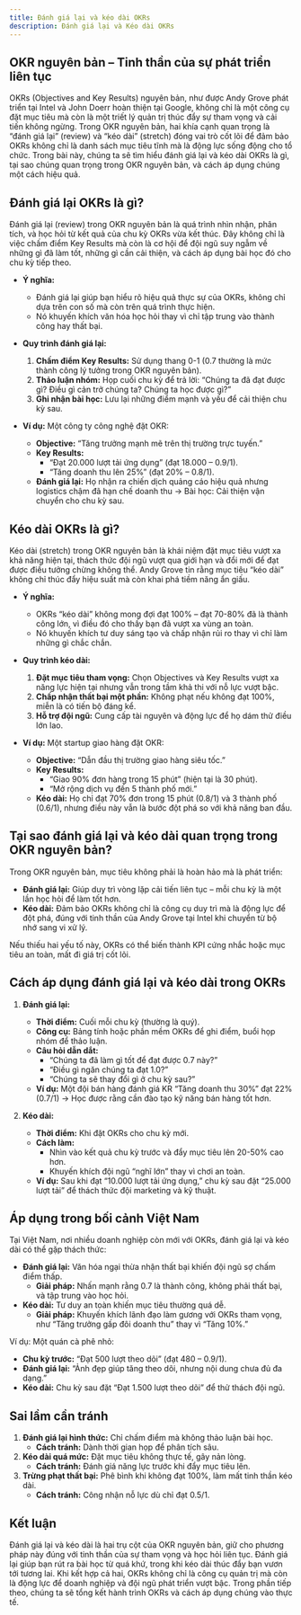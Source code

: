 ```yaml
---
title: Đánh giá lại và kéo dài OKRs
description: Đánh giá lại và Kéo dài OKRs
---
```


## OKR nguyên bản – Tinh thần của sự phát triển liên tục

OKRs (Objectives and Key Results) nguyên bản, như được Andy Grove phát triển tại Intel và John Doerr hoàn thiện tại Google, không chỉ là một công cụ đặt mục tiêu mà còn là một triết lý quản trị thúc đẩy sự tham vọng và cải tiến không ngừng. Trong OKR nguyên bản, hai khía cạnh quan trọng là “đánh giá lại” (review) và “kéo dài” (stretch) đóng vai trò cốt lõi để đảm bảo OKRs không chỉ là danh sách mục tiêu tĩnh mà là động lực sống động cho tổ chức. Trong bài này, chúng ta sẽ tìm hiểu đánh giá lại và kéo dài OKRs là gì, tại sao chúng quan trọng trong OKR nguyên bản, và cách áp dụng chúng một cách hiệu quả.

## Đánh giá lại OKRs là gì?

Đánh giá lại (review) trong OKR nguyên bản là quá trình nhìn nhận, phân tích, và học hỏi từ kết quả của chu kỳ OKRs vừa kết thúc. Đây không chỉ là việc chấm điểm Key Results mà còn là cơ hội để đội ngũ suy ngẫm về những gì đã làm tốt, những gì cần cải thiện, và cách áp dụng bài học đó cho chu kỳ tiếp theo.

- **Ý nghĩa:**

  - Đánh giá lại giúp bạn hiểu rõ hiệu quả thực sự của OKRs, không chỉ dựa trên con số mà còn trên quá trình thực hiện.
  - Nó khuyến khích văn hóa học hỏi thay vì chỉ tập trung vào thành công hay thất bại.

- **Quy trình đánh giá lại:**

  1. **Chấm điểm Key Results:** Sử dụng thang 0-1 (0.7 thường là mức thành công lý tưởng trong OKR nguyên bản).
  2. **Thảo luận nhóm:** Họp cuối chu kỳ để trả lời: “Chúng ta đã đạt được gì? Điều gì cản trở chúng ta? Chúng ta học được gì?”
  3. **Ghi nhận bài học:** Lưu lại những điểm mạnh và yếu để cải thiện chu kỳ sau.

- **Ví dụ:** Một công ty công nghệ đặt OKR:
  - **Objective:** “Tăng trưởng mạnh mẽ trên thị trường trực tuyến.”
  - **Key Results:**
    - “Đạt 20.000 lượt tải ứng dụng” (đạt 18.000 – 0.9/1).
    - “Tăng doanh thu lên 25%” (đạt 20% – 0.8/1).
  - **Đánh giá lại:** Họ nhận ra chiến dịch quảng cáo hiệu quả nhưng logistics chậm đã hạn chế doanh thu → Bài học: Cải thiện vận chuyển cho chu kỳ sau.

## Kéo dài OKRs là gì?

Kéo dài (stretch) trong OKR nguyên bản là khái niệm đặt mục tiêu vượt xa khả năng hiện tại, thách thức đội ngũ vượt qua giới hạn và đổi mới để đạt được điều tưởng chừng không thể. Andy Grove tin rằng mục tiêu “kéo dài” không chỉ thúc đẩy hiệu suất mà còn khai phá tiềm năng ẩn giấu.

- **Ý nghĩa:**

  - OKRs “kéo dài” không mong đợi đạt 100% – đạt 70-80% đã là thành công lớn, vì điều đó cho thấy bạn đã vượt xa vùng an toàn.
  - Nó khuyến khích tư duy sáng tạo và chấp nhận rủi ro thay vì chỉ làm những gì chắc chắn.

- **Quy trình kéo dài:**

  1. **Đặt mục tiêu tham vọng:** Chọn Objectives và Key Results vượt xa năng lực hiện tại nhưng vẫn trong tầm khả thi với nỗ lực vượt bậc.
  2. **Chấp nhận thất bại một phần:** Không phạt nếu không đạt 100%, miễn là có tiến bộ đáng kể.
  3. **Hỗ trợ đội ngũ:** Cung cấp tài nguyên và động lực để họ dám thử điều lớn lao.

- **Ví dụ:** Một startup giao hàng đặt OKR:
  - **Objective:** “Dẫn đầu thị trường giao hàng siêu tốc.”
  - **Key Results:**
    - “Giao 90% đơn hàng trong 15 phút” (hiện tại là 30 phút).
    - “Mở rộng dịch vụ đến 5 thành phố mới.”
  - **Kéo dài:** Họ chỉ đạt 70% đơn trong 15 phút (0.8/1) và 3 thành phố (0.6/1), nhưng điều này vẫn là bước đột phá so với khả năng ban đầu.

## Tại sao đánh giá lại và kéo dài quan trọng trong OKR nguyên bản?

Trong OKR nguyên bản, mục tiêu không phải là hoàn hảo mà là phát triển:

- **Đánh giá lại:** Giúp duy trì vòng lặp cải tiến liên tục – mỗi chu kỳ là một lần học hỏi để làm tốt hơn.
- **Kéo dài:** Đảm bảo OKRs không chỉ là công cụ duy trì mà là động lực để đột phá, đúng với tinh thần của Andy Grove tại Intel khi chuyển từ bộ nhớ sang vi xử lý.

Nếu thiếu hai yếu tố này, OKRs có thể biến thành KPI cứng nhắc hoặc mục tiêu an toàn, mất đi giá trị cốt lõi.

## Cách áp dụng đánh giá lại và kéo dài trong OKRs

1. **Đánh giá lại:**

   - **Thời điểm:** Cuối mỗi chu kỳ (thường là quý).
   - **Công cụ:** Bảng tính hoặc phần mềm OKRs để ghi điểm, buổi họp nhóm để thảo luận.
   - **Câu hỏi dẫn dắt:**
     - “Chúng ta đã làm gì tốt để đạt được 0.7 này?”
     - “Điều gì ngăn chúng ta đạt 1.0?”
     - “Chúng ta sẽ thay đổi gì ở chu kỳ sau?”
   - **Ví dụ:** Một đội bán hàng đánh giá KR “Tăng doanh thu 30%” đạt 22% (0.7/1) → Học được rằng cần đào tạo kỹ năng bán hàng tốt hơn.

2. **Kéo dài:**
   - **Thời điểm:** Khi đặt OKRs cho chu kỳ mới.
   - **Cách làm:**
     - Nhìn vào kết quả chu kỳ trước và đẩy mục tiêu lên 20-50% cao hơn.
     - Khuyến khích đội ngũ “nghĩ lớn” thay vì chơi an toàn.
   - **Ví dụ:** Sau khi đạt “10.000 lượt tải ứng dụng,” chu kỳ sau đặt “25.000 lượt tải” để thách thức đội marketing và kỹ thuật.

## Áp dụng trong bối cảnh Việt Nam

Tại Việt Nam, nơi nhiều doanh nghiệp còn mới với OKRs, đánh giá lại và kéo dài có thể gặp thách thức:

- **Đánh giá lại:** Văn hóa ngại thừa nhận thất bại khiến đội ngũ sợ chấm điểm thấp.
  - **Giải pháp:** Nhấn mạnh rằng 0.7 là thành công, không phải thất bại, và tập trung vào học hỏi.
- **Kéo dài:** Tư duy an toàn khiến mục tiêu thường quá dễ.
  - **Giải pháp:** Khuyến khích lãnh đạo làm gương với OKRs tham vọng, như “Tăng trưởng gấp đôi doanh thu” thay vì “Tăng 10%.”

Ví dụ: Một quán cà phê nhỏ:

- **Chu kỳ trước:** “Đạt 500 lượt theo dõi” (đạt 480 – 0.9/1).
- **Đánh giá lại:** “Ảnh đẹp giúp tăng theo dõi, nhưng nội dung chưa đủ đa dạng.”
- **Kéo dài:** Chu kỳ sau đặt “Đạt 1.500 lượt theo dõi” để thử thách đội ngũ.

## Sai lầm cần tránh

1. **Đánh giá lại hình thức:** Chỉ chấm điểm mà không thảo luận bài học.
   - **Cách tránh:** Dành thời gian họp để phân tích sâu.
2. **Kéo dài quá mức:** Đặt mục tiêu không thực tế, gây nản lòng.
   - **Cách tránh:** Đánh giá năng lực trước khi đẩy mục tiêu lên.
3. **Trừng phạt thất bại:** Phê bình khi không đạt 100%, làm mất tinh thần kéo dài.
   - **Cách tránh:** Công nhận nỗ lực dù chỉ đạt 0.5/1.

## Kết luận

Đánh giá lại và kéo dài là hai trụ cột của OKR nguyên bản, giữ cho phương pháp này đúng với tinh thần của sự tham vọng và học hỏi liên tục. Đánh giá lại giúp bạn rút ra bài học từ quá khứ, trong khi kéo dài thúc đẩy bạn vươn tới tương lai. Khi kết hợp cả hai, OKRs không chỉ là công cụ quản trị mà còn là động lực để doanh nghiệp và đội ngũ phát triển vượt bậc. Trong phần tiếp theo, chúng ta sẽ tổng kết hành trình OKRs và cách áp dụng chúng vào thực tế.
